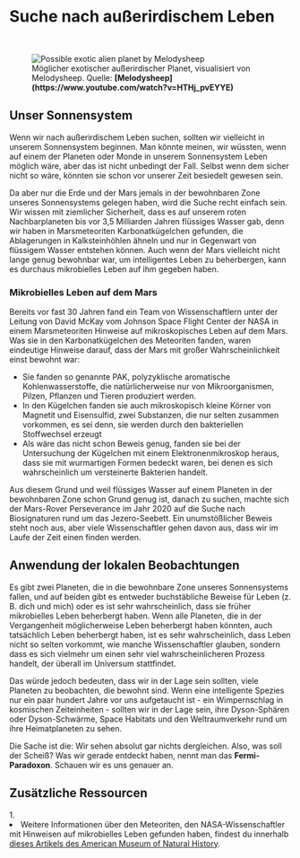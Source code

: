 
# Suche nach außerirdischem Leben

<br/>
<figure>
<Image src={require(".//../../../resources/images/melody1.png")} alt="Possible exotic alien planet by Melodysheep" />
<figcaption style={{ color: "rgb(156, 156, 156)", fontSize: "14px", marginTop: "2px" }}>Möglicher exotischer außerirdischer Planet, visualisiert von Melodysheep. Quelle: <strong>[Melodysheep](https://www.youtube.com/watch?v=HTHj_pvEYYE)</strong></figcaption>
</figure>

## Unser Sonnensystem
Wenn wir nach außerirdischem Leben suchen, sollten wir vielleicht in unserem Sonnensystem beginnen. Man könnte meinen, wir wüssten, wenn auf einem der Planeten oder Monde in unserem Sonnensystem Leben möglich wäre, aber das ist nicht unbedingt der Fall. Selbst wenn dem sicher nicht so wäre, könnten sie schon vor unserer Zeit besiedelt gewesen sein.

Da aber nur die Erde und der Mars jemals in der bewohnbaren Zone unseres Sonnensystems gelegen haben, wird die Suche recht einfach sein. Wir wissen mit ziemlicher Sicherheit, dass es auf unserem roten Nachbarplaneten bis vor 3,5 Milliarden Jahren flüssiges Wasser gab, denn wir haben in Marsmeteoriten Karbonatkügelchen gefunden, die Ablagerungen in Kalksteinhöhlen ähneln und nur in Gegenwart von flüssigem Wasser entstehen können. Auch wenn der Mars vielleicht nicht lange genug bewohnbar war, um intelligentes Leben zu beherbergen, kann es durchaus mikrobielles Leben auf ihm gegeben haben.

### Mikrobielles Leben auf dem Mars
Bereits vor fast 30 Jahren fand ein Team von Wissenschaftlern unter der Leitung von David McKay vom Johnson Space Flight Center der NASA in einem Marsmeteoriten Hinweise auf mikroskopisches Leben auf dem Mars. Was sie in den Karbonatkügelchen des Meteoriten fanden, waren eindeutige Hinweise darauf, dass der Mars mit großer Wahrscheinlichkeit einst bewohnt war: 

- Sie fanden so genannte PAK, polyzyklische aromatische Kohlenwasserstoffe, die natürlicherweise nur von Mikroorganismen, Pilzen, Pflanzen und Tieren produziert werden.
- In den Kügelchen fanden sie auch mikroskopisch kleine Körner von Magnetit und Eisensulfid, zwei Substanzen, die nur selten zusammen vorkommen, es sei denn, sie werden durch den bakteriellen Stoffwechsel erzeugt
- Als wäre das nicht schon Beweis genug, fanden sie bei der Untersuchung der Kügelchen mit einem Elektronenmikroskop heraus, dass sie mit wurmartigen Formen bedeckt waren, bei denen es sich wahrscheinlich um versteinerte Bakterien handelt.

Aus diesem Grund und weil flüssiges Wasser auf einem Planeten in der bewohnbaren Zone schon Grund genug ist, danach zu suchen, machte sich der Mars-Rover Perseverance im Jahr 2020 auf die Suche nach Biosignaturen rund um das Jezero-Seebett. Ein unumstößlicher Beweis steht noch aus, aber viele Wissenschaftler gehen davon aus, dass wir im Laufe der Zeit einen finden werden. 

## Anwendung der lokalen Beobachtungen
Es gibt zwei Planeten, die in die bewohnbare Zone unseres Sonnensystems fallen, und auf beiden gibt es entweder buchstäbliche Beweise für Leben (z. B. dich und mich) oder es ist sehr wahrscheinlich, dass sie früher mikrobielles Leben beherbergt haben. Wenn alle Planeten, die in der Vergangenheit möglicherweise Leben beherbergt haben könnten, auch tatsächlich Leben beherbergt haben, ist es sehr wahrscheinlich, dass Leben nicht so selten vorkommt, wie manche Wissenschaftler glauben, sondern dass es sich vielmehr um einen sehr viel wahrscheinlicheren Prozess handelt, der überall im Universum stattfindet. 

Das würde jedoch bedeuten, dass wir in der Lage sein sollten, viele Planeten zu beobachten, die bewohnt sind. Wenn eine intelligente Spezies nur ein paar hundert Jahre vor uns aufgetaucht ist - ein Wimpernschlag in kosmischen Zeiteinheiten - sollten wir in der Lage sein, ihre Dyson-Sphären oder Dyson-Schwärme, Space Habitats und den Weltraumverkehr rund um ihre Heimatplaneten zu sehen.

Die Sache ist die: Wir sehen absolut gar nichts dergleichen. Also, was soll der Scheiß? Was wir gerade entdeckt haben, nennt man das <strong>Fermi-Paradoxon</strong>. Schauen wir es uns genauer an.


## Zusätzliche Ressourcen
<AdditionalResources>
  <div>
    <span>1. </span><li>Weitere Informationen über den Meteoriten, den NASA-Wissenschaftler mit Hinweisen auf mikrobielles Leben gefunden haben, findest du innerhalb <a href="https://www.amnh.org/learn-teach/curriculum-collections/cosmic-horizons-book/fossil-microbes-mars" target="_blank">dieses Artikels des American Museum of Natural History</a>.</li>
  </div>
</AdditionalResources>


<Analytics />